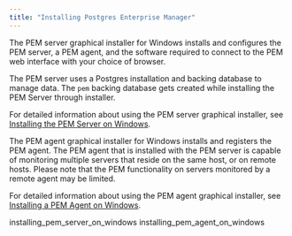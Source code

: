```yaml
---
title: "Installing Postgres Enterprise Manager"
---
```


<div id="installing_pem" class="registered_link"></div>

The PEM server graphical installer for Windows installs and configures the PEM server, a PEM agent, and the software required to connect to the PEM web interface with your choice of browser.

The PEM server uses a Postgres installation and backing database to manage data. The `pem` backing database gets created while installing the PEM Server through installer.

For detailed information about using the PEM server graphical installer, see [Installing the PEM Server on Windows](04_installing_postgres_enterprise_manager/#installing_pem_server_on_windows).

The PEM agent graphical installer for Windows installs and registers the PEM agent. The PEM agent that is installed with the PEM server is capable of monitoring multiple servers that reside on the same host, or on remote hosts. Please note that the PEM functionality on servers monitored by a remote agent may be limited.

For detailed information about using the PEM agent graphical installer, see [Installing a PEM Agent on Windows](04_installing_postgres_enterprise_manager/#installing_pem_agent_on_windows).

<div class="toctree" maxdepth="5">

installing_pem_server_on_windows installing_pem_agent_on_windows

</div>
